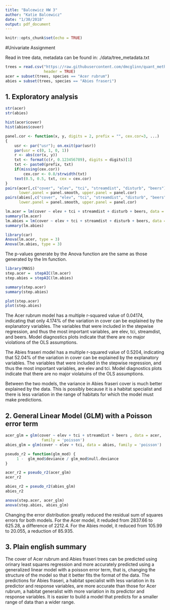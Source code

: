 ```yaml
---
title: "Balcewicz HW 3"
author: "Katie Balcewicz"
date: "1/30/2018"
output: pdf_document
---
```


```r
knitr::opts_chunk$set(echo = TRUE)
```

#Univariate Assignment

Read in tree data, metadata can be found in: ./data/tree_metadata.txt
```r
trees = read.csv("https://raw.githubusercontent.com/dmcglinn/quant_methods/gh-pages/data/treedata_subset.csv", 
                 header = TRUE)
acer = subset(trees, species == "Acer rubrum")
abies = subset(trees, species == "Abies fraseri")
```

## 1. Exploratory analysis
```r
str(acer)
str(abies)
```
```r
hist(acer$cover)
hist(abies$cover)
```

```r
panel.cor <- function(x, y, digits = 2, prefix = "", cex.cor=3, ...)
{
    usr <- par("usr"); on.exit(par(usr))
    par(usr = c(0, 1, 0, 1))
    r <- abs(cor(x, y))
    txt <- format(c(r, 0.123456789), digits = digits)[1]
    txt <- paste0(prefix, txt)
    if(missing(cex.cor)) 
        cex.cor <- 0.8/strwidth(txt)
    text(0.5, 0.5, txt, cex = cex.cor)
}
pairs(acer[,c("cover", "elev", "tci", "streamdist", "disturb", "beers")], 
      lower.panel = panel.smooth, upper.panel = panel.cor)
pairs(abies[,c("cover", "elev", "tci", "streamdist", "disturb", "beers")], 
      lower.panel = panel.smooth, upper.panel = panel.cor)
```



```r
lm.acer = lm(cover ~ elev + tci + streamdist + disturb + beers, data = acer)
summary(lm.acer)
lm.abies = lm(cover ~ elev + tci + streamdist + disturb + beers, data = abies)
summary(lm.abies)
```

```r
library(car)
Anova(lm.acer, type = 3)
Anova(lm.abies, type = 3)
```
 The p-values generate by the Anova function are the same as those generated by the lm function.

```r
library(MASS)
step.acer =  stepAIC(lm.acer)
step.abies = stepAIC(lm.abies)
```

```r
summary(step.acer)
summary(step.abies)
```

```r
plot(step.acer)
plot(step.abies)
```

The Acer rubrum model has a multiple r-squared value of 0.04174, indicating that only 4.174% of the variation in cover can be explained by the explanatory variables. The variables that were included in the stepwise regression, and thus the most important variables, are elev, tci, streamdist, and beers. Model diagnostics plots indicate that there are no major violations of the OLS assumptions. 

The Abies fraseri model has a multiple r-squared value of 0.5204, indicating that 52.04% of the variation in cover can be explained by the explanatory variables. The variables that were included in the stepwise regression, and thus the most important variables, are elev and tci. Model diagnostics plots indicate that there are no major violatuins of the OLS assumptions.

Between the two models, the variance in Abies fraseri cover is much better explained by the data. This is possibly because it is a habitat specialist and there is less variation in the range of habitats for which the model must make predictions. 
 
## 2. General Linear Model (GLM) with a Poisson error term 
```r
acer_glm = glm(cover ~ elev + tci + streamdist + beers , data = acer, 
                family = 'poisson')
abies_glm = glm(cover ~ elev + tci, data = abies, family = 'poisson')

pseudo_r2 = function(glm_mod) {
     1 -  glm_mod$deviance / glm_mod$null.deviance
}

acer_r2 = pseudo_r2(acer_glm)
acer_r2

abies_r2 = pseudo_r2(abies_glm)
abies_r2
```

```r
anova(step.acer, acer_glm)
anova(step.abies, abies_glm)
```

Changing the error distribution greatly reduced the residual sum of squares errors for both models. For the Acer model, it reduded from 2837.66 to 625.28, a difference of 2212.4. For the Abies model, it reduced from 105.99 to 20.055, a reduction of 85.935.

## 3. Plain english summary
    
The cover of Acer rubrum and Abies fraseri trees can be predicted using orinary least squares regression and more accurately predicted using a generalized linear model with a poisson error term, that is, changing the structure of the model so that it better fits the format of the data. The predictions for Abies fraseri, a habitat specialist with less variation in its predictor and response variables, are more accurate than those for Acer rubrum, a habitat generalist with more variation in its predictor and response variables. It is easier to build a model that predicts for a smaller range of data than a wider range.





